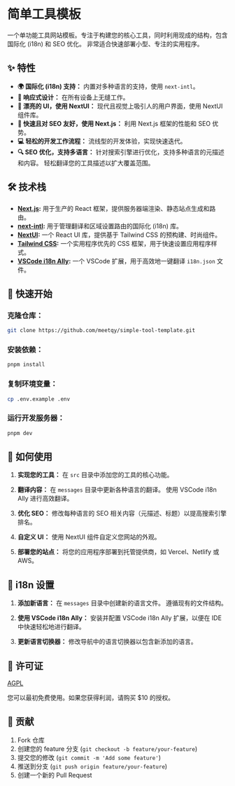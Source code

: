 # 简单工具模板

一个单功能工具网站模板。专注于构建您的核心工具，同时利用现成的结构，包含国际化 (i18n) 和 SEO 优化。 非常适合快速部署小型、专注的实用程序。

## ✨ 特性

- **🌍 国际化 (i18n) 支持：** 内置对多种语言的支持，使用 `next-intl`。
- **📱 响应式设计：** 在所有设备上无缝工作。
- **🎨 漂亮的 UI，使用 NextUI：** 现代且视觉上吸引人的用户界面，使用 NextUI 组件库。
- **🚀 快速且对 SEO 友好，使用 Next.js：** 利用 Next.js 框架的性能和 SEO 优势。
- **💻 轻松的开发工作流程：** 流线型的开发体验，实现快速迭代。
- **🔍 SEO 优化，支持多语言：** 针对搜索引擎进行优化，支持多种语言的元描述和内容。 轻松翻译您的工具描述以扩大覆盖范围。

## 🛠️ 技术栈

- **[Next.js](https://nextjs.org/):** 用于生产的 React 框架，提供服务器端渲染、静态站点生成和路由。
- **[next-intl](https://next-intl-docs.vercel.app/):** 用于管理翻译和区域设置路由的国际化 (i18n) 库。
- **[NextUI](https://nextui.org/):** 一个 React UI 库，提供基于 Tailwind CSS 的预构建、时尚组件。
- **[Tailwind CSS](https://tailwindcss.com/):** 一个实用程序优先的 CSS 框架，用于快速设置应用程序样式。
- **[VSCode i18n Ally](https://marketplace.visualstudio.com/items?itemName=lokalise.i18n-ally):** 一个 VSCode 扩展，用于高效地一键翻译 `i18n.json` 文件。

## 🚀 快速开始

### **克隆仓库：**

```bash
git clone https://github.com/meetqy/simple-tool-template.git
```

### **安装依赖：**

```bash
pnpm install
```

### **复制环境变量：**

```bash
cp .env.example .env
```

### **运行开发服务器：**

```bash
pnpm dev
```

## 📖 如何使用

1. **实现您的工具：** 在 `src` 目录中添加您的工具的核心功能。

2. **翻译内容：** 在 `messages` 目录中更新各种语言的翻译。 使用 VSCode i18n Ally 进行高效翻译。

3. **优化 SEO：** 修改每种语言的 SEO 相关内容（元描述、标题）以提高搜索引擎排名。

4. **自定义 UI：** 使用 NextUI 组件自定义您网站的外观。

5. **部署您的站点：** 将您的应用程序部署到托管提供商，如 Vercel、Netlify 或 AWS。

## 📝 i18n 设置

1. **添加新语言：** 在 `messages` 目录中创建新的语言文件。 遵循现有的文件结构。

2. **使用 VSCode i18n Ally：** 安装并配置 VSCode i18n Ally 扩展，以便在 IDE 中快速轻松地进行翻译。

3. **更新语言切换器：** 修改导航中的语言切换器以包含新添加的语言。

## 📄 许可证

[AGPL](https://github.com/meetqy/simple-tool-template/blob/main/LICENSE)

您可以最初免费使用。如果您获得利润，请购买 $10 的授权。

## 🤝 贡献

1. Fork 仓库
2. 创建您的 feature 分支 (`git checkout -b feature/your-feature`)
3. 提交您的修改 (`git commit -m 'Add some feature'`)
4. 推送到分支 (`git push origin feature/your-feature`)
5. 创建一个新的 Pull Request
